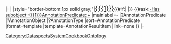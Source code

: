 <includeonly>|-
|{{{2}}}
|style="border-bottom:1px solid gray;"|<span style="font-size:20px;">[[{{{1}}}]]</span>{{#if:{{{3|}}}|
{{{3}}}|}}
{{#ask:[[-Has subobject::{{{1}}}]][[AnnotationPredicate::+]]
|mainlabel=-
|?AnnotationPredicate
|?AnnotationObject
|?AnnotationType
|sort=AnnotationPredicate
|format=template
|template=AnnotationResultItem
|link=none
}}
|-</includeonly><noinclude>[[Category:DataspectsSystemCookbookOntology]]</noinclude>